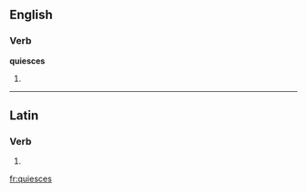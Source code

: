==English==

===Verb===
'''quiesces'''

# {{third-person singular of|[[quiesce]]}}

----

==Latin==

===Verb===
{{la-verb-form|quiēscēs}}

# {{conjugation of|quiesco|quiēscō|2|s|fut|act|ind|lang=la}}

[[fr:quiesces]]
